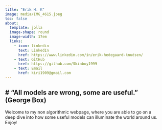 ```yaml
---
title: "Erik H. K"
image: media/IMG_4615.jpeg
toc: false
about: 
  template: jolla
  image-shape: round
  image-width: 17em
  links:
    - icon: linkedin
      text: LinkedIn
      href: https://www.linkedin.com/in/erik-hedegaard-knudsen/
    - text: GitHub
      href: https://github.com/Skinboy1999
    - text: Email
      href: kiri1909@gmail.com
---
```


## \# "All models are wrong, some are useful." (George Box)

Welcome to my non algorithmic webpage, where you are able to go on a deep dive into how some useful models can illuminate the world around us. Enjoy!
